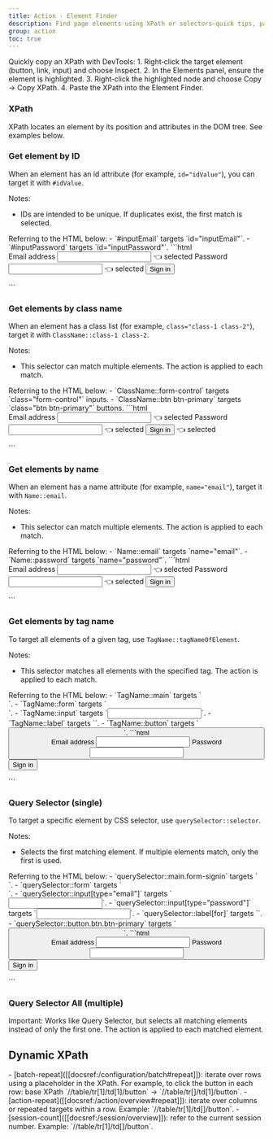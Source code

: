 ```yaml
---
title: Action · Element Finder
description: Find page elements using XPath or selectors—quick tips, patterns, and examples.
group: action
toc: true
---
```


<Callout type="info">
  Quickly copy an XPath with DevTools: 1. Right‑click the target element (button, link, input) and choose Inspect. 2. In
  the Elements panel, ensure the element is highlighted. 3. Right‑click the highlighted node and choose Copy → Copy
  XPath. 4. Paste the XPath into the Element Finder.
</Callout>

### XPath

XPath locates an element by its position and attributes in the DOM tree. See examples below.

<Callout name="example-xpath" />

### Get element by ID

When an element has an id attribute (for example, `id="idValue"`), you can target it with `#idValue`.

Notes:

- IDs are intended to be unique. If duplicates exist, the first match is selected.

<Callout type="info">
Referring to the HTML below:
- `#inputEmail` targets `id="inputEmail"`.
- `#inputPassword` targets `id="inputPassword"`.
</Callout>
```html
<main class="form-signin">
  <form>
    <label for="inputEmail">Email address</label>
    <input type="email" id="inputEmail" class="form-control"> 👈 selected
    <label for="inputPassword">Password</label>
    <input type="password" id="inputPassword" class="form-control"> 👈 selected
    <button class="btn btn-primary" type="submit">Sign in</button>
  </form>
  </main>
```

### Get elements by class name

When an element has a class list (for example, `class="class-1 class-2"`), target it with `ClassName::class-1 class-2`.

Notes:

- This selector can match multiple elements. The action is applied to each match.

<Callout type="info">
Referring to the HTML below:
- `ClassName::form-control` targets `class="form-control"` inputs.
- `ClassName::btn btn-primary` targets `class="btn btn-primary"` buttons.
</Callout>
```html
<main class="form-signin">
  <form>
    <label for="inputEmail">Email address</label>
    <input type="email" id="inputEmail" class="form-control"> 👈 selected
    <label for="inputPassword">Password</label>
    <input type="password" id="inputPassword" class="form-control"> 👈 selected
    <button class="btn btn-primary" type="submit">Sign in</button> 👈 selected
  </form>
</main>
```

### Get elements by name

When an element has a name attribute (for example, `name="email"`), target it with `Name::email`.

Notes:

- This selector can match multiple elements. The action is applied to each match.

<Callout type="info">
Referring to the HTML below:
- `Name::email` targets `name="email"`.
- `Name::password` targets `name="password"`.
</Callout>
```html
<main class="form-signin">
  <form>
    <label for="inputEmail">Email address</label>
    <input type="email" id="inputEmail" class="form-control" name="email"> 👈 selected
    <label for="inputPassword">Password</label>
    <input type="password" id="inputPassword" class="form-control" name="password"> 👈 selected
    <button class="btn btn-primary" type="submit">Sign in</button>
  </form>
</main>
```

### Get elements by tag name

To target all elements of a given tag, use `TagName::tagNameOfElement`.

Notes:

- This selector matches all elements with the specified tag. The action is applied to each match.

<Callout type="info">
Referring to the HTML below:
- `TagName::main` targets `<main>`.
- `TagName::form` targets `<form>`.
- `TagName::input` targets `<input>`.
- `TagName::label` targets `<label>`.
- `TagName::button` targets `<button>`.
</Callout>
```html
<main class="form-signin">
  <form>
    <label for="inputEmail">Email address</label>
    <input type="email" id="inputEmail" class="form-control" name="email">
    <label for="inputPassword">Password</label>
    <input type="password" id="inputPassword" class="form-control" name="password">
    <button class="btn btn-primary" type="submit">Sign in</button>
  </form>
</main>
```

### Query Selector (single)

To target a specific element by CSS selector, use `querySelector::selector`.

Notes:

- Selects the first matching element. If multiple elements match, only the first is used.

<Callout type="info">
Referring to the HTML below:
- `querySelector::main.form-signin` targets `<main class="form-signin">`.
- `querySelector::form` targets `<form>`.
- `querySelector::input[type="email"]` targets `<input type="email">`.
- `querySelector::input[type="password"]` targets `<input type="password">`.
- `querySelector::label[for]` targets `<label for="…">`.
- `querySelector::button.btn.btn-primary` targets `<button class="btn btn-primary">`.
</Callout>
```html
<main class="form-signin">
  <form>
    <label for="inputEmail">Email address</label>
    <input type="email" id="inputEmail" class="form-control" name="email">
    <label for="inputPassword">Password</label>
    <input type="password" id="inputPassword" class="form-control" name="password">
    <button class="btn btn-primary" type="submit">Sign in</button>
  </form>
</main>
```

### Query Selector All (multiple)

<Callout type="warning">
  Important: Works like Query Selector, but selects all matching elements instead of only the first one. The action is
  applied to each matched element.
</Callout>

## Dynamic XPath

<Callout type="info">
- [batch-repeat]([[docsref:/configuration/batch#repeat]]): iterate over rows using a placeholder in the XPath. For example, to click the button in each row: base XPath `//table/tr[1]/td[1]/button` → `//table/tr[<batchRepeat>]/td[1]/button`.
- [action-repeat]([[docsref:/action/overview#repeat]]): iterate over columns or repeated targets within a row. Example: `//table/tr[1]/td[<actionRepeat>]/button`.
- [session-count]([[docsref:/session/overview]]): refer to the current session number. Example: `//table/tr[1]/td[<sessionCount>]/button`.
</Callout>
